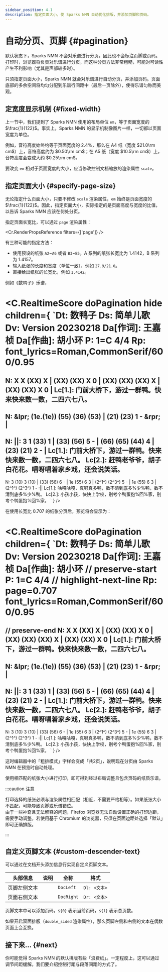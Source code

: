 ```yaml
---
sidebar_position: 4.1
description: 指定页面大小，使 Sparks NMN 自动优化排版，并添加页脚和页码。
---
```


# 自动分页、页脚 {#pagination}

默认状态下，Sparks NMN 不会对乐谱进行分页，因此也不会标注页脚或页码。打印时，浏览器将负责对乐谱进行分页，而这种分页方法非常粗糙，可能对可读性产生不利影响（尤其是声部较多时）。

只须指定页面大小，Sparks NMN 就会对乐谱进行自动分页，并添加页码。页面底部的多余空间将均匀分配到乐谱行间距中（最后一页除外），使得乐谱匀称而美观。

## 定宽度显示机制 {#fixed-width}

上一节中，我们提到了 Sparks NMN 使用的布局单位 `em`，等于页面宽度的 $\frac{1}{122}$。事实上，Sparks NMN 的显示机制像图片一样，一切都以页面宽度为单位。

例如，音符高度始终约等于页面宽度的 $2.4\%$，那么在 A4 纸（宽度 $21.0\rm cm$）上，音符高度约为 $0.50\rm cm$；在 A5 纸（宽度 $10.5\rm cm$）上，音符高度会变成大约 $0.25\rm cm$。

要改变 `em` 相对于页面宽度的大小，应当修改控制文档缩放的渲染属性 `scale`。

## 指定页面大小 {#specify-page-size}

无论指定什么页面大小，只要不修改 `scale` 渲染属性，`em` 始终是页面宽度的 $\frac{1}{122}$。因此，指定页面大小，实际指定的是页面高度与宽度的比值，以告诉 Sparks NMN 应该在何处分页。

指定页面长宽比，可以通过 `page` 渲染属性：

<Cr.RenderPropsReference filters={['page']} />

有三种可能的指定方法：

- 使用预设的纸张 `A2`~`A6` 或者 `B3`~`B5`。A 系列的纸张长宽比为 1.4142，B 系列为 1.4157。
- 输入纸张的长度和宽度（单位一致），例如 `27.9/21.0`。
- 直接给出纸张的长宽比，例如 `1.4142`。

例如《数鸭子》乐谱，

<C.RealtimeScore doPagination hide children={
`Dt: 数鸭子
Ds: 简单儿歌
Dv: Version 20230218
Da[作词]: 王嘉桢
Da[作曲]: 胡小环
P: 1=C 4/4
Rp: font_lyrics=Roman,CommonSerif/600/0.95
===
N: X X (XX) X | (XX) (XX) X 0 | (XX) (XX) (XX) X | (XX) (XX) X 0 |
Lc[1.]: 门前大桥下，游过一群鸭。快来快来数一数，二四六七八。
---
N: &lpr; (1e.(1e)) (55) (36) (53) | (21) (23) 1 - &rpr; |
---
N: ||: 3 1 (33) 1 | (33) (56) 5 - | (66) (65) (44) 4 | (23) (21) 2 - |
Lc[1.]: 门前大桥下，游过一群鸭。快来快来数一数，二四六七八。
Lc[2.]: 赶鸭老爷爷，胡子白花花。唱呀唱着家乡戏，还会说笑话。
---
N: 3 (10) 3 (10) | (33) (56) 6 - | 1e (55) 6 3 | (2^1^) (2^3^) 5 - | 1e (55) 6 3 | (2^1^) (2^3^) 1 - :||
Lc[1.]: 咕嘎咕嘎，真呀真多鸭，数不清到底多%少%鸭，数不清到底多%少%鸭。
Lc[2.]: 小孩小孩，快快上学校，别考个鸭蛋抱%回%家，别考个鸭蛋抱%回%家。
`
} />

在使用长宽比 0.707 的纸张分页后，预览将会显示为：

<C.RealtimeScore doPagination children={
`Dt: 数鸭子
Ds: 简单儿歌
Dv: Version 20230218
Da[作词]: 王嘉桢
Da[作曲]: 胡小环
// preserve-start
P: 1=C 4/4
// highlight-next-line
Rp: page=0.707 font_lyrics=Roman,CommonSerif/600/0.95
===
// preserve-end
N: X X (XX) X | (XX) (XX) X 0 | (XX) (XX) (XX) X | (XX) (XX) X 0 |
Lc[1.]: 门前大桥下，游过一群鸭。快来快来数一数，二四六七八。
---
N: &lpr; (1e.(1e)) (55) (36) (53) | (21) (23) 1 - &rpr; |
---
N: ||: 3 1 (33) 1 | (33) (56) 5 - | (66) (65) (44) 4 | (23) (21) 2 - |
Lc[1.]: 门前大桥下，游过一群鸭。快来快来数一数，二四六七八。
Lc[2.]: 赶鸭老爷爷，胡子白花花。唱呀唱着家乡戏，还会说笑话。
---
N: 3 (10) 3 (10) | (33) (56) 6 - | 1e (55) 6 3 | (2^1^) (2^3^) 5 - | 1e (55) 6 3 | (2^1^) (2^3^) 1 - :||
Lc[1.]: 咕嘎咕嘎，真呀真多鸭，数不清到底多%少%鸭，数不清到底多%少%鸭。
Lc[2.]: 小孩小孩，快快上学校，别考个鸭蛋抱%回%家，别考个鸭蛋抱%回%家。
`
} />

这时编辑器中的「粗排模式」字样会变成「共2页」，说明现在分页由 Sparks NMN 在预览时自动处理。

使用相匹配的纸张大小进行打印，即可得到经过布局调整且包含页码的纸质乐谱。

:::caution 注意

打印选择的纸张必须与渲染属性相匹配（相近，不需要严格相等）。如果纸张大小不匹配，可能导致页脚或乐谱错位。  
由于一些神奇且无法解释的问题，Firefox 浏览器无法自动设置正确的打印边距，需要手动调整。若使用基于 Chromium 的浏览器，只须在页面边距处选择「默认」即可正确排版。

:::

## 自定义页脚文本 {#custom-descender-text}

可以通过在文档开头添加信息行实现自定义页脚文本。

|头部信息|说明|全称|格式|
|-|-|-|-|
|页脚左侧文本| |`DocLeft`|`Dl: <文本>`|
|页面右侧文本| |`DocRight`|`Dr: <文本>`|

页脚文本中可以添加页码，`${0}` 表示当前页码，`${1}` 表示总页数。

如果开启双面排版（`double_sided` 渲染属性），那么页脚左侧和右侧的文本在偶数页面上会互换。

## 接下来... {#next}

你可能觉得 Sparks NMN 的默认排版有些「浪费纸」。一定程度上，这可以通过调节间距缓解。我们要介绍控制行距与段落间距的方式了。

